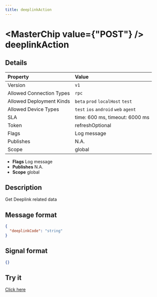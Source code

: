 ```yaml
---
title: deeplinkAction
---
```



# <MasterChip value={"POST"} /> deeplinkAction

## Details

| Property | Value | 
| :--- | :--- | 
| Version | `v1` |
| Allowed Connection Types | `rpc`  |
| Allowed Deployment Kinds | `beta` `prod` `localHost` `test`  |
| Allowed Device Types | `test` `ios` `android` `web` `agent`  |
| SLA | time: 600 ms, timeout: 6000 ms |
| Token | refreshOptional |
| Flags | Log message |
| Publishes | N.A. |
| Scope | global |


- **Flags** Log message
- **Publishes** N.A.
- **Scope** global


## Description

Get Deeplink related data

## Message format

```json
{
  "deeplinkCode": "string"
}
```

## Signal format

```json
{}
```

## Try it

[Click here](https://web.neome.ai/api?path=core_deeplink_deeplinkAction)

